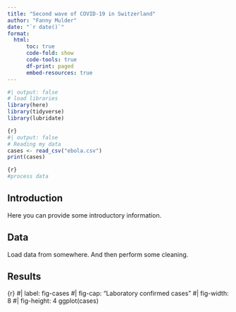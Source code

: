 ```yaml
---
title: "Second wave of COVID-19 in Switzerland"
author: "Fanny Mulder"
date: "`r date()`"
format: 
  html:
      toc: true
      code-fold: show
      code-tools: true
      df-print: paged
      embed-resources: true
---
```


```r
#| output: false
# load libraries
library(here)
library(tidyverse)
library(lubridate)
```

```r
{r}
#| output: false
# Reading my data
cases <- read_csv("ebola.csv")
print(cases)

{r}
#process data
```



## Introduction

Here you can provide some introductory information. 

## Data

Load data from somewhere. And then perform some cleaning.


## Results

{r}
#| label: fig-cases
#| fig-cap: "Laboratory confirmed cases"
#| fig-width: 8
#| fig-height: 4
ggplot(cases)
